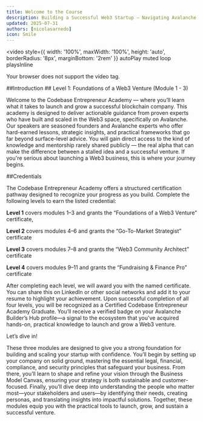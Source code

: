 ```yaml
---
title: Welcome to the Course
description: Building a Successful Web3 Startup — Navigating Avalanche Foundation Grants
updated: 2025-07-31
authors: [nicolasarnedo]
icon: Smile
---
```

<video 
  style={{ width: '100%', maxWidth: '100%', height: 'auto', borderRadius: '8px', marginBottom: '2rem' }}
  autoPlay 
  muted 
  loop 
  playsInline
>
  <source src="/common-images/codebase-entrepreneur-academy/entrepreneur-acadamy.mp4" type="video/mp4" />
  Your browser does not support the video tag.
</video>

##Introduction	## Level 1: Foundations of a Web3 Venture (Module 1 - 3)

Welcome to the Codebase Entrepreneur Academy — where you’ll learn what it takes to launch and grow a successful blockchain company. This academy is designed to deliver actionable guidance from proven experts who have built and scaled in the Web3 space, specifically on Avalanche. Our speakers are seasoned founders and Avalanche experts who offer hard-earned lessons, strategic insights, and practical frameworks that go far beyond surface-level advice. You will gain direct access to the kind of knowledge and mentorship rarely shared publicly — the real alpha that can make the difference between a stalled idea and a successful venture. If you're serious about launching a Web3 business, this is where your journey begins.	

##Credentials	

The Codebase Entrepreneur Academy offers a structured certification pathway designed to recognize your progress as you build. Complete the following levels to earn the listed credential: 	

**Level 1** covers modules 1–3 and grants the “Foundations of a Web3 Venture” certificate, 	

**Level 2** covers modules 4–6 and grants the “Go-To-Market Strategist” certificate 	

**Level 3** covers modules 7–8 and grants the “Web3 Community Architect” certificate	

**Level 4** covers modules 9–11 and grants the “Fundraising & Finance Pro” certificate 	

After completing each level, we will award you with the named certificate. You can share this on LinkedIn or other social networks and add it to your resume to highlight your achievement. Upon successful completion of all four levels, you will be recognized as a Certified Codebase Entrepreneur Academy Graduate. You’ll receive a verified badge on your Avalanche Builder’s Hub profile—a signal to the ecosystem that you've acquired hands-on, practical knowledge to launch and grow a Web3 venture.	

Let’s dive in!	

These three modules are designed to give you a strong foundation for building and scaling your startup with confidence. You’ll begin by setting up your company on solid ground, mastering the essential legal, financial, compliance, and security principles that safeguard your business. From there, you’ll learn to shape and refine your vision through the Business Model Canvas, ensuring your strategy is both sustainable and customer-focused. Finally, you’ll dive deep into understanding the people who matter most—your stakeholders and users—by identifying their needs, creating personas, and translating insights into impactful solutions. Together, these modules equip you with the practical tools to launch, grow, and sustain a successful venture.

